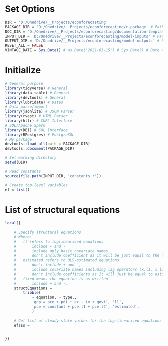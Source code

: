 # Set Options
```r
DIR = 'D:/Onedrive/__Projects/econforecasting'
PACKAGE_DIR = 'D:/Onedrive/__Projects/econforecasting/r-package' # Path to package with helper functions
DOC_DIR = 'D:/Onedrive/__Projects/econforecasting/documentation-templates' # Path to documentation .RNW file; if NULL no docs generated
INPUT_DIR = 'D:/Onedrive/__Projects/econforecasting/model-inputs' # Path to directory with inputs.r, constants.r (SQL DB info, SFTP info, etc.)
OUTPUT_DIR = 'D:/Onedrive/__Projects/econforecasting/model-outputs' # Path to location to output RDS and documentation
RESET_ALL = FALSE
VINTAGE_DATE = Sys.Date() # as.Date('2021-03-15') # Sys.Date() # Date to pull data "as-of", for general use set this as Sys.Date(); otherwise set as an older date for backtesting
```


# Initialize
```r
# General purpose
library(tidyverse) # General
library(data.table) # General
library(devtools) # General
library(lubridate) # Dates
# Data parse/import
library(jsonlite) # JSON Parser
library(rvest) # HTML Parser
library(httr) # CURL Interface
# SQL/Apache Spark
library(DBI) # SQL Interface
library(RPostgres) # PostgreSQL
# My package
devtools::load_all(path = PACKAGE_DIR)
devtools::document(PACKAGE_DIR)

# Set working directory
setwd(DIR)

# Read constants
source(file.path(INPUT_DIR, 'constants.r'))

# Create top-level variables
ef = list()
```

# List of structural equations
```r
local({
	
	# Specify structural equations
	# Where:
	#	ll refers to loglinearized equations
	#		include + and -
	#		include only basic covariate names
	#		don't include coefficient as it will be just equal to the ll steady-state
	#	estimated refers to OLS-estimated equations
	#		don't include + and -,
	#		include covariate names including lag operators (x.l1, x.l2, ...) and/or moving averages (x.m1, x.m2, ...),
	#		don't include coefficients as it will just be equal to estimated value
	#	fixed means the equation is as written
	#		include + and -,
	structEquations =
		tribble(
			~ equation, ~ type,,
			'gdp = pce + pdi + ex - im + govt', 'll',
			'pce = constant + pce.l1 + pce.l2', 'estimated',
			)
	
	# Get list of steady-state values for the log-linearized equations
	ef$ss = 

	
})
```


